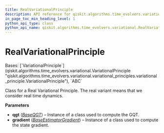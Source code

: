 ```yaml
---
title: RealVariationalPrinciple
description: API reference for qiskit.algorithms.time_evolvers.variational.RealVariationalPrinciple
in_page_toc_min_heading_level: 1
python_api_type: class
python_api_name: qiskit.algorithms.time_evolvers.variational.RealVariationalPrinciple
---
```


# RealVariationalPrinciple

<Class id="qiskit.algorithms.time_evolvers.variational.RealVariationalPrinciple" github="https://github.com/qiskit/qiskit/tree/stable/0.24/qiskit/algorithms/time_evolvers/variational/variational_principles/real_variational_principle.py" signature="RealVariationalPrinciple(qgt, gradient)">
  Bases: [`VariationalPrinciple`](qiskit.algorithms.time_evolvers.variational.VariationalPrinciple "qiskit.algorithms.time_evolvers.variational.variational_principles.variational_principle.VariationalPrinciple"), `ABC`

  Class for a Real Variational Principle. The real variant means that we consider real time dynamics.

  **Parameters**

  *   **qgt** ([*BaseQGT*](qiskit.algorithms.gradients.BaseQGT "qiskit.algorithms.gradients.BaseQGT")) – Instance of a class used to compute the GQT.
  *   **gradient** ([*BaseEstimatorGradient*](qiskit.algorithms.gradients.BaseEstimatorGradient "qiskit.algorithms.gradients.BaseEstimatorGradient")) – Instance of a class used to compute the state gradient.
</Class>

